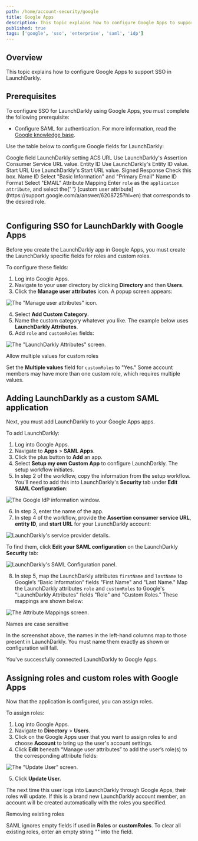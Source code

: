 ```yaml
---
path: /home/account-security/google
title: Google Apps
description: This topic explains how to configure Google Apps to support SSO in LaunchDarkly.
published: true
tags: ['google', 'sso', 'enterprise', 'saml', 'idp']
---
```


## Overview

This topic explains how to configure Google Apps to support SSO in LaunchDarkly.

## Prerequisites

To configure SSO for LaunchDarkly using Google Apps, you must complete the following prerequisite:

- Configure SAML for authentication. For more information, read the [Google knowledge base](https://support.google.com/a/answer/6087519).

Use the table below to configure Google fields for LaunchDarkly:

<Table>
  <TableHeader>
    <TableHeadCell>Google field</TableHeadCell>
    <TableHeadCell>LaunchDarkly setting</TableHeadCell>
  </TableHeader>
  <TableBody>
    <TableRow>
      <TableCell>ACS URL</TableCell>
      <TableCell>Use LaunchDarkly's Assertion Consumer Service URL value.</TableCell>
    </TableRow>
    <TableRow>
      <TableCell>Entity ID</TableCell>
      <TableCell>Use LaunchDarkly's Entity ID value.</TableCell>
    </TableRow>
    <TableRow>
      <TableCell>Start URL</TableCell>
      <TableCell>Use LaunchDarkly's Start URL value.</TableCell>
    </TableRow>
    <TableRow>
      <TableCell>Signed Response</TableCell>
      <TableCell>Check this box.</TableCell>
    </TableRow>
    <TableRow>
      <TableCell>Name ID</TableCell>
      <TableCell>Select "Basic Information" and "Primary Email"</TableCell>
    </TableRow>
    <TableRow>
      <TableCell>Name ID Format</TableCell>
      <TableCell>Select "EMAIL"</TableCell>
    </TableRow>
    <TableRow>
      <TableCell>Attribute Mapping</TableCell>
      <TableCell>
        Enter <code>role</code> as the <code>application attribute</code>, and select the{' '}
        [custom user attribute](https://support.google.com/a/answer/6208725?hl=en)</a> that corresponds to the
        desired role.
      </TableCell>
    </TableRow>
  </TableBody>
</Table>

## Configuring SSO for LaunchDarkly with Google Apps

Before you create the LaunchDarkly app in Google Apps, you must create the LaunchDarkly specific fields for roles and custom roles.

To configure these fields:

1. Log into Google Apps.
2. Navigate to your user directory by clicking **Directory** and then **Users**.
3. Click the **Manage user attributes** icon. A popup screen appears:

![The "Manage user attributes" icon.](google-manage-user-attributes.png)


4. Select **Add Custom Category**.
5. Name the custom category whatever you like. The example below uses **LaunchDarkly Attributes**.
6. Add `role` and `customRoles` fields:

![The "LaunchDarkly Attributes" screen.](google-ld-attributes.png)


<Callout intent="info">
<CalloutTitle>Allow multiple values for custom roles</CalloutTitle>
<CalloutDescription>

Set the **Multiple values** field for `customRoles` to "Yes." Some account members may have more than one custom role, which requires multiple values.

</CalloutDescription>
</Callout>

## Adding LaunchDarkly as a custom SAML application

Next, you must add LaunchDarkly to your Google Apps apps.

To add LaunchDarkly:

1. Log into Google Apps.
2. Navigate to **Apps** > **SAML Apps**.
3. Click the plus button to **Add** an app.
4. Select **Setup my own Custom App** to configure LaunchDarkly. The setup workflow initiates.
5. In step 2 of the workflow, copy the information from the setup workflow. You'll need to add this into LaunchDarkly's **Security** tab under **Edit SAML Configuration**:

![The Google IdP information window.](google-idp-info.png)

6. In step 3, enter the name of the app.
7. In step 4 of the workflow, provide the **Assertion consumer service URL**, **entity ID**, and **start URL** for your LaunchDarkly account:

![LaunchDarkly's service provider details.](google-ld-service-provider-details.png)

   To find them, click **Edit your SAML configuration** on the LaunchDarkly **Security** tab:

![LaunchDarkly's SAML Configuration panel.](settings-security-saml-config.png)


8. In step 5, map the LaunchDarkly attributes `firstName` and `lastName` to Google’s “Basic Information” fields "First Name" and "Last Name." Map the LaunchDarkly attributes `role` and `customRoles` to Google's "LaunchDarkly Attributes" fields "Role" and "Custom Roles." These mappings are shown below:

![The Attribute Mappings screen.](google-attribute-mapping.png)


<Callout intent="alert">
<CalloutTitle>Names are case sensitive</CalloutTitle>
<CalloutDescription>

In the screenshot above, the names in the left-hand columns map to those present in LaunchDarkly. You must name them exactly as shown or configuration will fail.

</CalloutDescription>
</Callout>

You've successfully connected LaunchDarkly to Google Apps.

## Assigning roles and custom roles with Google Apps

Now that the application is configured, you can assign roles.

To assign roles:

1. Log into Google Apps.
2. Navigate to **Directory** > **Users**.
3. Click on the Google Apps user that you want to assign roles to and choose **Account** to bring up the user's account settings.
4. Click **Edit** beneath “Manage user attributes” to add the user’s role(s) to the corresponding attribute fields:

![The "Update User" screen.](google-update-user.png)

5. Click **Update User.**

The next time this user logs into LaunchDarkly through Google Apps, their roles will update. If this is a brand new LaunchDarkly account member, an account will be created automatically with the roles you specified.

<Callout intent="info">
<CalloutTitle>Removing existing roles</CalloutTitle>
<CalloutDescription>

SAML ignores empty fields if used in **Roles** or **customRoles**. To clear all existing roles, enter an empty string "" into the field.

</CalloutDescription>
</Callout>
